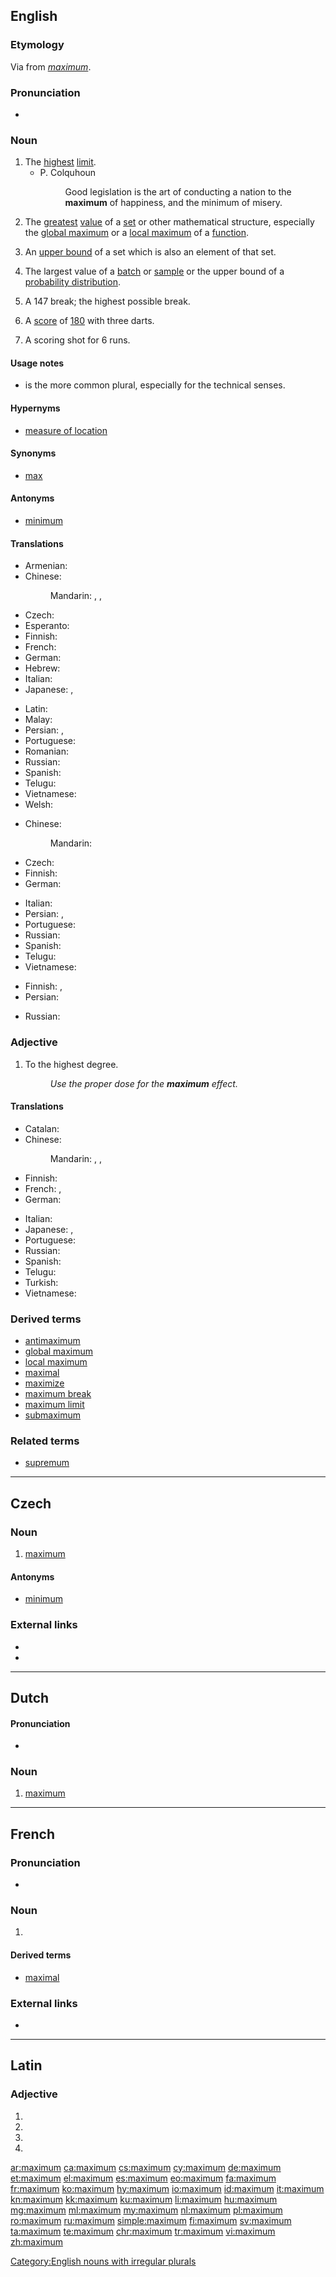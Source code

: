 {{also|Maximum}}
==English==
{{wikipedia}}

===Etymology===
Via {{etyl|fr|en}} from {{etyl|la|en}} ''[[#Latin|maximum]]''.

===Pronunciation===
* {{audio|en-uk-maximum.ogg|Audio (UK)|lang=en}}

===Noun===
{{en-noun|maxima|s}}

# The [[high|highest]] [[limit]].
#* P. Colquhoun
#*: Good legislation is the art of conducting a nation to the '''maximum''' of happiness, and the minimum of misery.
# {{context|mathematics|lang=en}} The [[great]]est [[value]] of a [[set]] or other mathematical structure, especially the [[global maximum]] or a [[local maximum]] of a [[function]].
# {{context|analysis|lang=en}} An [[upper bound]] of a set which is also an element of that set.
# {{context|statistics|lang=en}} The largest value of a [[batch]] or [[sample]] or the upper bound of a [[probability distribution]].
# {{context|colloquial|snooker|lang=en}} A 147 break; the highest possible break.
# {{context|colloquial|darts|lang=en}} A [[score]] of [[180]] with three darts.
# {{context|colloquial|cricket|lang=en}} A scoring shot for 6 runs.

====Usage notes====
* {{term|maxima|Maxima}} is the more common plural, especially for the technical senses.

====Hypernyms====
* {{sense|statistics}} [[measure of location]]

====Synonyms====
* [[max]]

====Antonyms====
* [[minimum]]

====Translations====
{{trans-top|highest limit}}
* Armenian: {{t|hy|մաքսիմում|sc=Armn}}
* Chinese:
*: Mandarin: {{t+|cmn|最大|tr=zuìdà|sc=Hani}}, {{t+|cmn|極大|sc=Hani}}, {{t+|cmn|极大|tr=jídà|sc=Hani}}
* Czech: {{t+|cs|maximum|n}}
* Esperanto: {{t|eo|maksimumo}}
* Finnish: {{t+|fi|maksimi}}
* French: {{t+|fr|maximum|m}}
* German: {{t+|de|Maximum|n}}
* Hebrew: {{t|he|מַקְסִימוּם|m|tr=maximum}}
* Italian: {{t+|it|massimo|m}}
* Japanese: {{t+|ja|最大|tr=さいだい, saidai|sc=Jpan}}, {{t|ja|極大|tr=きょくだい, kyokudai|sc=Jpan}}
{{trans-mid}}
* Latin: {{t|la|maximum}}
* Malay: {{t|ms|maksimum}}
* Persian: {{t+|fa|بیشینه|tr=bišine|sc=fa-Arab}}, {{t+|fa|ماکسیمم|tr=mâksimom|sc=fa-Arab}}
* Portuguese: {{t+|pt|máximo|m}}
* Romanian: {{t+|ro|maximum}}
* Russian: {{t+|ru|ма́ксимум|m}}
* Spanish: {{t+|es|máximo}}
* Telugu: {{t|te|గరిష్ఠం|tr=garishThaM}}
* Vietnamese: {{t-needed|vi}}
* Welsh: {{t+|cy|uchafswm}}
{{trans-bottom}}

{{trans-top|math: greatest value}}
* Chinese:
*: Mandarin: {{t+|cmn|最大值|tr=zuìdàzhí|sc=Hani}}
* Czech: {{t+|cs|maximum|n}}
* Finnish: {{t+|fi|maksimi}}
* German: {{t+|de|Maximum|n}}
{{trans-mid}}
* Italian: {{t+|it|massimo|m}}
* Persian: {{t+|fa|بیشینه|tr=bišine|sc=fa-Arab}}, {{t+|fa|ماکسیمم|tr=mâksimom|sc=fa-Arab}}
* Portuguese: {{t+|pt|máximo|m}}
* Russian: {{t+|ru|ма́ксимум|m}}
* Spanish: {{t+|es|máximo}}
* Telugu: {{t|te|గరిష్ఠం|tr=garishThaM}}
* Vietnamese: {{t|vi|cực trị}}
{{trans-bottom}}

{{trans-top|statistics: largest value of a batch}}
* Finnish: {{t|fi|maksimiarvo}}, {{t|fi|suurin}} {{t+|fi|arvo}}
* Persian: {{t+|fa|ماکسیمم|tr=mâksimom|sc=fa-Arab}}
{{trans-mid}}
* Russian: {{t+|ru|ма́ксимум|m}}
{{trans-bottom}}

===Adjective===
{{en-adj|-}}

# To the highest degree.
#: ''Use the proper dose for the '''maximum''' effect.''

====Translations====
{{trans-top|highest degree}}
* Catalan: {{t|ca|màxim}}
* Chinese:
*: Mandarin: {{t+|cmn|最大|tr=zuìdà|sc=Hani}}, {{t+|cmn|極大|sc=Hani}}, {{t+|cmn|极大|tr=jídà|sc=Hani}}
* Finnish: {{t+|fi|maksimi|alt=maksimi-}}
* French: {{t+|fr|maximum}}, {{t+|fr|maximal}}
* German: {{t+|de|maximal}}
{{trans-mid}}
* Italian: {{t+|it|massimo|m}}
* Japanese: {{t+|ja|最大|tr=さいだい, saidai|sc=Jpan}}, {{t|ja|極大|tr=きょくだい, kyokudai|sc=Jpan}}
* Portuguese: {{t+|pt|máximo}}
* Russian: {{t+|ru|максима́льный}}
* Spanish: {{t+|es|máximo}}
* Telugu: {{t|te|గరిష్ఠ|tr=garishTha}}
* Turkish: {{t+|tr|maksimum}}
* Vietnamese: {{t+|vi|tối đa}}
{{trans-bottom}}

===Derived terms===
* [[antimaximum]]
* [[global maximum]]
* [[local maximum]]
* [[maximal]]
* [[maximize]]
* [[maximum break]]
* [[maximum limit]]
* [[submaximum]]

===Related terms===
* [[supremum]]

[[Category:English nouns with irregular plurals]]

----

==Czech==

===Noun===
{{cs-noun|g=n}}

# [[#English|maximum]]

====Antonyms====
* [[minimum]]

===External links===
* {{R:PSJC}}
* {{R:SSJC}}

----

==Dutch==

====Pronunciation====
* {{audio|nl-maximum.ogg|audio|lang=nl}}

===Noun===
{{nl-noun|n|maxima|pl2=maximums|maximumpje}}

# [[#English|maximum]]

----

==French==

===Pronunciation===
* {{audio|Fr-maximum.ogg|Audio|lang=fr}}

===Noun===
{{fr-noun|m|maxima|maximums}}

# {{l|en|maximum}}

====Derived terms====
* [[maximal#French|maximal]]

===External links===
* {{R:TLFi}}

----

==Latin==

===Adjective===
{{la-adj-form|maximum}}

# {{inflection of|maximus||nom|n|s|lang=la}}
# {{inflection of|maximus||acc|m|s|lang=la}}
# {{inflection of|maximus||acc|n|s|lang=la}}
# {{inflection of|maximus||voc|n|s|lang=la}}

[[ar:maximum]]
[[ca:maximum]]
[[cs:maximum]]
[[cy:maximum]]
[[de:maximum]]
[[et:maximum]]
[[el:maximum]]
[[es:maximum]]
[[eo:maximum]]
[[fa:maximum]]
[[fr:maximum]]
[[ko:maximum]]
[[hy:maximum]]
[[io:maximum]]
[[id:maximum]]
[[it:maximum]]
[[kn:maximum]]
[[kk:maximum]]
[[ku:maximum]]
[[li:maximum]]
[[hu:maximum]]
[[mg:maximum]]
[[ml:maximum]]
[[my:maximum]]
[[nl:maximum]]
[[pl:maximum]]
[[ro:maximum]]
[[ru:maximum]]
[[simple:maximum]]
[[fi:maximum]]
[[sv:maximum]]
[[ta:maximum]]
[[te:maximum]]
[[chr:maximum]]
[[tr:maximum]]
[[vi:maximum]]
[[zh:maximum]]